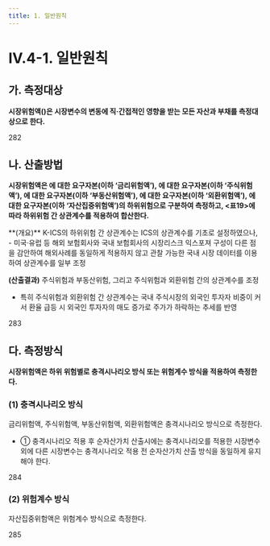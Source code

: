 ```yaml
---
title: 1. 일반원칙
---
```

# IV.4-1. 일반원칙

## 가. 측정대상
**시장위험액(<OverlayDemo id="시장리스크" />)은 시장변수의 변동에 직·간접적인 영향을 받는 모든 자산과 부채를 측정대상으로 한다.**

<Cl>282</Cl>

## 나. 산출방법
**시장위험액은 <OverlayDemo id="금리위험" />에 대한 요구자본(이하 ‘금리위험액’), <OverlayDemo id="주식위험" />에 대한 요구자본(이하 ‘주식위험액’), <OverlayDemo id="부동산위험" />에 대한 요구자본(이하 ‘부동산위험액’), <OverlayDemo id="외환위험" />에 대한 요구자본(이하 ‘외환위험액’), <OverlayDemo id="자산집중위험" />에 대한 요구자본(이하 ‘자산집중위험액’)의 하위위험으로 구분하여 측정하고,
\<표19>에 따라 하위위험 간 상관계수를 적용하여 합산한다.**

<CenterImg src ="/kics/table19.png" caption="<표19> 시장위험액 하위위험 간 상관계수"/>


<Accordion multiple activeIndex={[]}>
<AccordionTab header="시장위험액 하위위험 간 상관계수 도출 근거">
 **(개요)** K-ICS의 <OverlayDemo id="시장리스크" /> 하위위험 간 상관계수는 ICS의 상관계수를 기초로 설정하였으나,
- 미국·유럽 등 해외 보험회사와 국내 보험회사의 시장리스크 익스포져 구성이 다른 점을 감안하여 해외사례를 동일하게 적용하지 않고 관찰 가능한 국내 시장 데이터를 이용하여 상관계수를 일부 조정

<CenterImg src ="/kics/441_1.png" caption="[참고] 시장리스크 세부위험별 주요 노출 위험 비교(선진국 vs 국내)" />

**(산출결과)** 주식위험과 부동산위험, 그리고 주식위험과 외환위험 간의 상관계수를 조정
- 특히 주식위험과 외환위험 간 상관계수는 국내 주식시장의 외국인 투자자 비중이 커서 환율 급등 시 외국인 투자자의 매도 증가로 주가가 하락하는 추세를 반영

<CenterImg src ="/kics/441_2.png" caption="주식위험과 부동산위험 / 주식위험과 외환위험 간의 상관계수를 조정"/>

</AccordionTab>
</Accordion>

<Cl>283</Cl>

## 다. 측정방식
**시장위험액은 하위 위험별로 충격시나리오 방식 또는 위험계수 방식을 적용하여 측정한다.**

### (1) 충격시나리오 방식
금리위험액, 주식위험액, 부동산위험액, 외환위험액은 충격시나리오 방식으로 측정한다.
- ① 충격시나리오 적용 후 순자산가치 산출시에는 충격시나리오를 적용한 시장변수 외에 다른 시장변수는 충격시나리오 적용 전 순자산가치 산출 방식을 동일하게 유지해야 한다.

<Cl>284</Cl>

### (2) 위험계수 방식
자산집중위험액은 위험계수 방식으로 측정한다.

<Cl>285</Cl>

